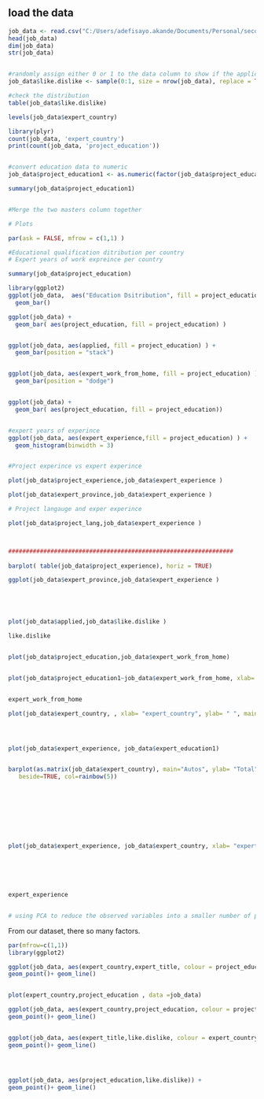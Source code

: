 

## load the data
```r
job_data <- read.csv("C:/Users/adefisayo.akande/Documents/Personal/second semester/Data_Mining/project/new_project/DMProject2017/filtered_data.csv", header =  TRUE )
head(job_data)
dim(job_data)
str(job_data)


#randomly assign either 0 or 1 to the data column to show if the applicant either likes the job or dislikes it 
job_data$like.dislike <- sample(0:1, size = nrow(job_data), replace = TRUE)

#check the distribution 
table(job_data$like.dislike)

levels(job_data$expert_country)

library(plyr)
count(job_data, 'expert_country')
print(count(job_data, 'project_education'))


#convert education data to numeric
job_data$project_education1 <- as.numeric(factor(job_data$project_education))

summary(job_data$project_education1)


#Merge the two masters column together 

# Plots

par(ask = FALSE, mfrow = c(1,1) )

#Educational qualification ditribution per country
# Expert years of work expreince per country

summary(job_data$project_education)

library(ggplot2)
ggplot(job_data,  aes("Education Dsitribution", fill = project_education) ) +
  geom_bar()

ggplot(job_data) +
  geom_bar( aes(project_education, fill = project_education) )


ggplot(job_data, aes(applied, fill = project_education) ) +
  geom_bar(position = "stack")


ggplot(job_data, aes(expert_work_from_home, fill = project_education) ) +
  geom_bar(position = "dodge")


ggplot(job_data) +
  geom_bar( aes(project_education, fill = project_education))


#expert years of experince 
ggplot(job_data, aes(expert_experience,fill = project_education) ) +
  geom_histogram(binwidth = 3)


#Project experince vs expert experince

plot(job_data$project_experience,job_data$expert_experience )

plot(job_data$expert_province,job_data$expert_experience )

# Project langauge and exper experince

plot(job_data$project_lang,job_data$expert_experience )



################################################################
  
barplot( table(job_data$project_experience), horiz = TRUE)

ggplot(job_data$expert_province,job_data$expert_experience )





plot(job_data$applied,job_data$like.dislike )

like.dislike


plot(job_data$project_education,job_data$expert_work_from_home)


plot(job_data$project_education1~job_data$expert_work_from_home, xlab= "expert_work_from_home" ,ylab="project_education1" , main="boxplot")


expert_work_from_home

plot(job_data$expert_country, , xlab= "expert_country", ylab= " ", main= "Distribution")




plot(job_data$expert_experience, job_data$expert_education1)


barplot(as.matrix(job_data$expert_country), main="Autos", ylab= "Total",
   beside=TRUE, col=rainbow(5))









plot(job_data$expert_experience, job_data$expert_country, xlab= "expert_experience" , ylab= "expert_country", main= "Boxplot")






expert_experience


# using PCA to reduce the observed variables into a smaller number of principal components that will account for most of the variance in the observed variables.

```

  

From our dataset, there so many factors. 


```r
par(mfrow=c(1,1))
library(ggplot2)

ggplot(job_data, aes(expert_country,expert_title, colour = project_education)) +
geom_point()+ geom_line() 


plot(expert_country,project_education , data =job_data)

ggplot(job_data, aes(expert_country,project_education, colour = project_education)) +
geom_point()+ geom_line() 


ggplot(job_data, aes(expert_title,like.dislike, colour = expert_country)) +
geom_point()+ geom_line() 




ggplot(job_data, aes(project_education,like.dislike)) +
geom_point()+ geom_line() 






```

